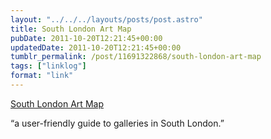 ```yaml
---
layout: "../../../layouts/posts/post.astro"
title: South London Art Map
pubDate: 2011-10-20T12:21:45+00:00
updatedDate: 2011-10-20T12:21:45+00:00
tumblr_permalink: /post/11691322868/south-london-art-map
tags: ["linklog"]
format: "link"
---
```


[South London Art Map][1]

&ldquo;a user-friendly guide to galleries in South London.&rdquo;

[1]: http://www.southlondonartmap.com/
